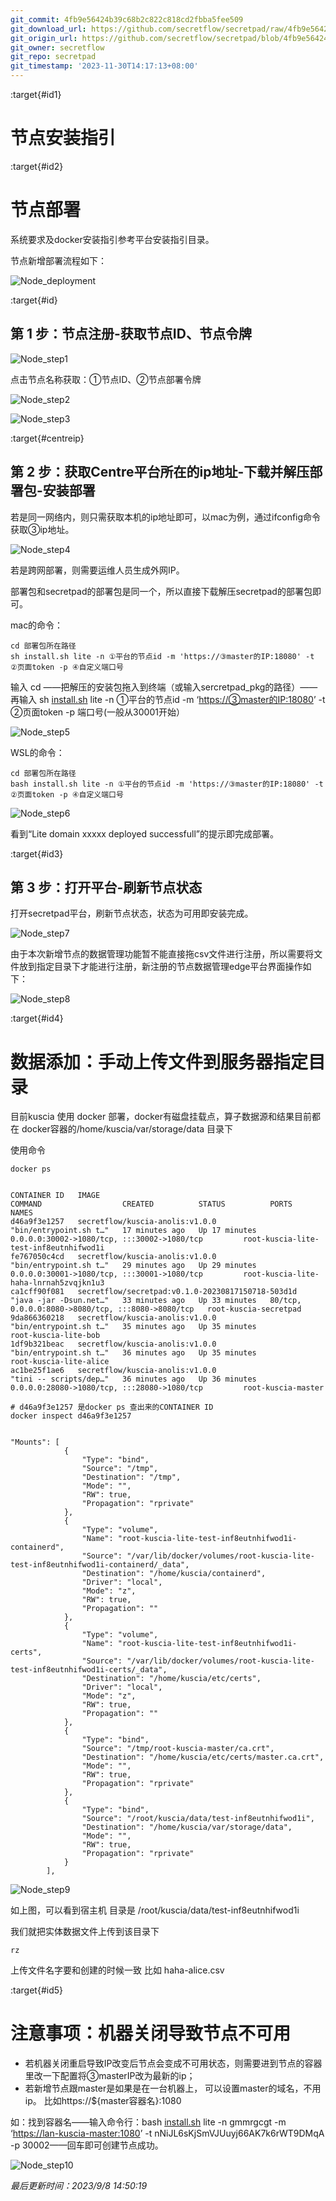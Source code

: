 ```yaml
---
git_commit: 4fb9e56424b39c68b2c822c818cd2fbba5fee509
git_download_url: https://github.com/secretflow/secretpad/raw/4fb9e56424b39c68b2c822c818cd2fbba5fee509/docs/deployment_experience/node_installation_guidelines.md
git_origin_url: https://github.com/secretflow/secretpad/blob/4fb9e56424b39c68b2c822c818cd2fbba5fee509/docs/deployment_experience/node_installation_guidelines.md
git_owner: secretflow
git_repo: secretpad
git_timestamp: '2023-11-30T14:17:13+08:00'
---
```


:target{#id1}

# 节点安装指引

:target{#id2}

# 节点部署

系统要求及docker安装指引参考平台安装指引目录。

节点新增部署流程如下：

![Node\_deployment](../_assets/node_deployment.jpeg)

:target{#id}

## 第 1 步：节点注册-获取节点ID、节点令牌

![Node\_step1](../_assets/node_step1.png)

点击节点名称获取：①节点ID、②节点部署令牌

![Node\_step2](../_assets/node_step2.png)

![Node\_step3](../_assets/node_step3.png)

:target{#centreip}

## 第 2 步：获取Centre平台所在的ip地址-下载并解压部署包-安装部署

若是同一网络内，则只需获取本机的ip地址即可，以mac为例，通过ifconfig命令获取③ip地址。

![Node\_step4](../_assets/node_step4.png)

若是跨网部署，则需要运维人员生成外网IP。

部署包和secretpad的部署包是同一个，所以直接下载解压secretpad的部署包即可。

mac的命令：

```shell
cd 部署包所在路径
sh install.sh lite -n ①平台的节点id -m 'https://③master的IP:18080' -t ②页面token -p ④自定义端口号
```

输入 cd ——把解压的安装包拖入到终端（或输入sercretpad\_pkg的路径）——再输入 sh [install.sh](http://install.sh) lite -n ①平台的节点id
\-m ‘[https://③master的IP:18080](https://xn--masterIP-er1er109e:18080)’ -t ②页面token -p 端口号(一般从30001开始）

![Node\_step5](../_assets/node_step5.png)

WSL的命令：

```shell
cd 部署包所在路径
bash install.sh lite -n ①平台的节点id -m 'https://③master的IP:18080' -t ②页面token -p ④自定义端口号
```

![Node\_step6](../_assets/node_step6.png)

看到“Lite domain xxxxx deployed successfull”的提示即完成部署。

:target{#id3}

## 第 3 步：打开平台-刷新节点状态

打开secretpad平台，刷新节点状态，状态为可用即安装完成。

![Node\_step7](../_assets/node_step7.png)

由于本次新增节点的数据管理功能暂不能直接拖csv文件进行注册，所以需要将文件放到指定目录下才能进行注册，新注册的节点数据管理edge平台界面操作如下：

![Node\_step8](../_assets/node_step8.png)

:target{#id4}

# 数据添加：手动上传文件到服务器指定目录

目前kuscia 使用 docker 部署，docker有磁盘挂载点，算子数据源和结果目前都在 docker容器的/home/kuscia/var/storage/data 目录下

使用命令

```shell
docker ps


CONTAINER ID   IMAGE                                                                                  COMMAND                  CREATED          STATUS          PORTS                                               NAMES
d46a9f3e1257   secretflow/kuscia-anolis:v1.0.0                     "bin/entrypoint.sh t…"   17 minutes ago   Up 17 minutes   0.0.0.0:30002->1080/tcp, :::30002->1080/tcp         root-kuscia-lite-test-inf8eutnhifwod1i
fe767050c4cd   secretflow/kuscia-anolis:v1.0.0                     "bin/entrypoint.sh t…"   29 minutes ago   Up 29 minutes   0.0.0.0:30001->1080/tcp, :::30001->1080/tcp         root-kuscia-lite-haha-lnrnah5zvqjkn1u3
ca1cff90f081   secretflow/secretpad:v0.1.0-20230817150718-503d1d   "java -jar -Dsun.net…"   33 minutes ago   Up 33 minutes   80/tcp, 0.0.0.0:8080->8080/tcp, :::8080->8080/tcp   root-kuscia-secretpad
9da866360218   secretflow/kuscia-anolis:v1.0.0                     "bin/entrypoint.sh t…"   35 minutes ago   Up 35 minutes                                                       root-kuscia-lite-bob
1df9b321beac   secretflow/kuscia-anolis:v1.0.0                     "bin/entrypoint.sh t…"   36 minutes ago   Up 35 minutes                                                       root-kuscia-lite-alice
ac1be25f1ae6   secretflow/kuscia-anolis:v1.0.0                     "tini -- scripts/dep…"   36 minutes ago   Up 36 minutes   0.0.0.0:28080->1080/tcp, :::28080->1080/tcp         root-kuscia-master

# d46a9f3e1257 是docker ps 查出来的CONTAINER ID
docker inspect d46a9f3e1257


"Mounts": [
            {
                "Type": "bind",
                "Source": "/tmp",
                "Destination": "/tmp",
                "Mode": "",
                "RW": true,
                "Propagation": "rprivate"
            },
            {
                "Type": "volume",
                "Name": "root-kuscia-lite-test-inf8eutnhifwod1i-containerd",
                "Source": "/var/lib/docker/volumes/root-kuscia-lite-test-inf8eutnhifwod1i-containerd/_data",
                "Destination": "/home/kuscia/containerd",
                "Driver": "local",
                "Mode": "z",
                "RW": true,
                "Propagation": ""
            },
            {
                "Type": "volume",
                "Name": "root-kuscia-lite-test-inf8eutnhifwod1i-certs",
                "Source": "/var/lib/docker/volumes/root-kuscia-lite-test-inf8eutnhifwod1i-certs/_data",
                "Destination": "/home/kuscia/etc/certs",
                "Driver": "local",
                "Mode": "z",
                "RW": true,
                "Propagation": ""
            },
            {
                "Type": "bind",
                "Source": "/tmp/root-kuscia-master/ca.crt",
                "Destination": "/home/kuscia/etc/certs/master.ca.crt",
                "Mode": "",
                "RW": true,
                "Propagation": "rprivate"
            },
            {
                "Type": "bind",
                "Source": "/root/kuscia/data/test-inf8eutnhifwod1i",
                "Destination": "/home/kuscia/var/storage/data",
                "Mode": "",
                "RW": true,
                "Propagation": "rprivate"
            }
        ],
```

![Node\_step9](../_assets/node_step9.png)

如上图，可以看到宿主机 目录是 /root/kuscia/data/test-inf8eutnhifwod1i

我们就把实体数据文件上传到该目录下

```shell
rz
```

上传文件名字要和创建的时候一致 比如 haha-alice.csv

:target{#id5}

# 注意事项：机器关闭导致节点不可用

- 若机器关闭重启导致IP改变后节点会变成不可用状态，则需要进到节点的容器里改一下配置将③masterIP改为最新的ip；
- 若新增节点跟master是如果是在一台机器上， 可以设置master的域名，不用ip。 比如https\://$\{master容器名}:1080

如：找到容器名——输入命令行：bash [install.sh](http://install.sh) lite -n gmmrgcgt -m ‘[https://lan-kuscia-master:1080](https://lan-kuscia-master:1080)’ -t
nNiJL6sKjSmVJUuyj66AK7k6rWT9DMqA -p 30002——回车即可创建节点成功。

![Node\_step10](../_assets/node_step10.png)

<em>最后更新时间：2023/9/8 14:50:19</em>
